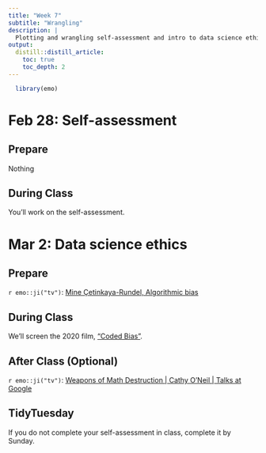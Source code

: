 ```yaml
---
title: "Week 7"
subtitle: "Wrangling"
description: |
  Plotting and wrangling self-assessment and intro to data science ethics
output:
  distill::distill_article:
    toc: true
    toc_depth: 2
---
```


```r
  library(emo)
```

# Feb 28: Self-assessment

## Prepare

Nothing

## During Class

You'll work on the self-assessment.

# Mar 2: Data science ethics

## Prepare

`r emo::ji("tv")`: [Mine Çetinkaya-Rundel, Algorithmic bias](https://youtu.be/E2eD72pwtps)
  
## During Class

We'll screen the 2020 film, ["Coded Bias"](https://www.imdb.com/title/tt11394170/).

## After Class (Optional)

`r emo::ji("tv")`: [Weapons of Math Destruction | Cathy O'Neil | Talks at Google](https://youtu.be/TQHs8SA1qpk)


## TidyTuesday

If you do not complete your self-assessment in class, complete it by Sunday.

